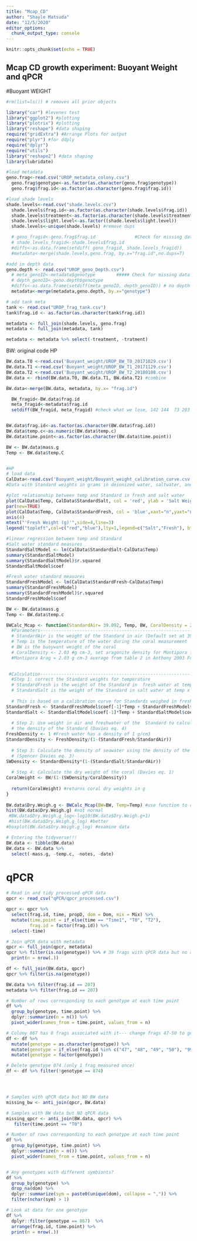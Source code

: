 ```yaml
---
title: "Mcap_CD"
author: "Shayle Matsuda"
date: "12/5/2020"
editor_options: 
  chunk_output_type: console
---
```


```r
knitr::opts_chunk$set(echo = TRUE)
```

## Mcap CD growth experiment: Buoyant Weight and qPCR

#Buoyant WEIGHT
```r
#rm(list=ls()) # removes all prior objects

library("car") #levenes test
library("ggplot2") #plotting
library("plotrix") #plotting
library("reshape") #data shaping
require("gridExtra") #Arrange Plots for output
require("plyr") #for ddply
require("dplyr")
require("utils")
library("reshape2") #data shaping
library(lubridate)

#load metadata
geno.frag<-read.csv("UROP_metadata_colony.csv")
  geno.frag$genotype<-as.factor(as.character(geno.frag$genotype))
  geno.frag$frag.id<-as.factor(as.character(geno.frag$frag.id))

#load shade levels
shade.levels<-read.csv("shade.levels.csv")
  shade.levels$frag.id<-as.factor(as.character(shade.levels$frag.id))
  shade.levels$treatment<-as.factor(as.character(shade.levels$treatment))
  shade.levels$light.level<-as.factor((shade.levels$light.level))
  shade.levels<-unique(shade.levels) #remove dups

  # geno_fragid<-geno.frag$frag.id               #Check for missing data
  # shade.levels_fragid<-shade.levels$frag.id
  #diffs<-as.data.frame(setdiff( geno_fragid, shade.levels_fragid))
  #metadata<-merge(shade.levels,geno.frag, by.x="frag.id",no.dups=T)

#add in depth data
geno.depth <- read.csv("UROP_geno_Depth.csv")
  # meta_genoID<-metadata$genotype        ##### Check for missing data
  # depth_genoID<-geno.depth$genotype
  #diffs<-as.data.frame(setdiff(meta_genoID, depth_genoID)) # no depth data for 912, 916, 909, 911, 910, 922, 920
  metadata<-merge(metadata,geno.depth, by.x="genotype")

# add tank meta
tank <- read.csv("UROP_frag_tank.csv")
tank$frag.id <- as.factor(as.character(tank$frag.id))

metadata <- full_join(shade.levels, geno.frag)
metadata <- full_join(metadata, tank)

metadata <- metadata %>% select(-treatment, -tratment)
```
BW: original code HP

```r
BW.data.T0 <-read.csv('Buoyant_weight/UROP_BW_T0_20171029.csv') 
BW.data.T1 <-read.csv('Buoyant_weight/UROP_BW_T1_20171129.csv') 
BW.data.T2 <-read.csv('Buoyant_weight/UROP_BW_T2_20180108.csv')
BW.data <- rbind(BW.data.T0, BW.data.T1, BW.data.T2) #combine

BW.data<-merge(BW.data, metadata, by.x= "frag.id") 

  BW_fragid<-BW.data$frag.id
  meta_fragid<-metadata$frag.id
  setdiff(BW_fragid, meta_fragid) #check what we lose, 142 144  73 283 217  cannot find genotype info in MO notes


BW.data$frag.id<-as.factor(as.character(BW.data$frag.id))
BW.data$temp.c<-as.numeric(BW.data$temp.c)
BW.data$time.point<-as.factor(as.character(BW.data$time.point))

BW <- BW.data$mass.g
Temp <- BW.data$temp.C 


#HP
# load data 
CalData<-read.csv('Buoyant_weight/Bouyant_weight_calibration_curve.csv', header=T, sep=",")
#Data with Standard weights in grams in deionized water, saltwater, and the temp that they were measured at

#plot relationship between temp and Standard in fresh and salt water
plot(CalData$Temp, CalData$StandardSalt, col = 'red', ylab = 'Salt Weight (g)', xlab = 'Temp C')
par(new=TRUE)
plot(CalData$Temp, CalData$StandardFresh, col = 'blue',xaxt="n",yaxt="n",xlab="",ylab="")
axis(4)
mtext("'Fresh Weight (g)'",side=4,line=3)
legend("topleft",col=c("red","blue"),lty=1,legend=c("Salt","Fresh"), bty = "n")

#linear regression between temp and Standard
#Salt water standard measures
StandardSaltModel <- lm(CalData$StandardSalt~CalData$Temp)
summary(StandardSaltModel)
summary(StandardSaltModel)$r.squared
StandardSaltModel$coef

#Fresh water standard measures
StandardFreshModel <- lm(CalData$StandardFresh~CalData$Temp)
summary(StandardFreshModel)
summary(StandardFreshModel)$r.squared
StandardFreshModel$coef

BW <- BW.data$mass.g
Temp <- BW.data$temp.c 

BWCalc_Mcap <- function(StandardAir= 39.092, Temp, BW, CoralDensity = 2.03){
  #Parameters---------------------------------------------------------------
  # StandardAir is the weight of the Standard in air (Default set at 39.092 grams weighed on balance)
  # Temp is the temperature of the water during the coral measurement
  # BW is the buoywant weight of the coral
  # CoralDensity <- 2.03 #g cm-3, set aragonite density for Montipora from literature 
  #Montipora Arag = 2.03 g cm-3 average from table 2 in Anthony 2003 Functional Ecology 17:246-259
  

 #Calculation------------------------------------------------------------
  #Step 1: correct the Standard weights for temperature
  # StandardFresh is the weight of the Standard in  fresh water at temp x
  # StandardSalt is the weight of the Standard in salt water at temp x
  
  # This is based on a calibration curve for Standards weighed in fresh and salt water at many temps
StandardFresh <- StandardFreshModel$coef[-1]*Temp + StandardFreshModel$coef[1] 
StandardSalt <- StandardSaltModel$coef[-1]*Temp + StandardSaltModel$coef[1] 
  
  # Step 2: Use weight in air and freshwater of the  Standard to calculate
  # the density of the Standard (Davies eq. 4)
FreshDensity <- 1 #Fresh water has a density of 1 g/cm3
StandardDensity <- FreshDensity/(1-(StandardFresh/StandardAir)) 
  
  # Step 3: Calculate the density of seawater using the density of the Standard
  # (Spencer Davies eq. 3)
SWDensity <- StandardDensity*(1-(StandardSalt/StandardAir))
  
  # Step 4: Calculate the dry weight of the coral (Davies eq. 1)
CoralWeight <- BW/(1-(SWDensity/CoralDensity))
  
  return(CoralWeight) #returns coral dry weights in g
}
   
BW.data$Dry.Weigh.g <- BWCalc_Mcap(BW=BW, Temp=Temp) #use function to calculate dry weight
hist(BW.data$Dry.Weigh.g) #not normal
 #BW.data$Dry.Weigh.g_log<-log10(BW.data$Dry.Weigh.g+1)
 #hist(BW.data$Dry.Weigh.g_log) #better
#boxplot(BW.data$Dry.Weigh.g_log) #examine data

# Entering the tidyverse!!!
BW.data <- tibble(BW.data)
BW.data <- BW.data %>%
  select(-mass.g, -temp.c, -notes, -date) 
```

# qPCR
```r
# Read in and tidy processed qPCR data
qpcr <- read_csv("qPCR/qpcr_processed.csv")

qpcr <- qpcr %>%
  select(frag.id, time, propD, dom = Dom, mix = Mix) %>%
  mutate(time.point = if_else(time == "Time1", "T0", "T2"),
         frag.id = factor(frag.id)) %>%
  select(-time)

# Join qPCR data with metadata
qpcr <- full_join(qpcr, metadata)
qpcr %>% filter(is.na(genotype)) %>% # 39 frags with qPCR data but no associated metadata (genotype, etc.).... drop these
  print(n = nrow(.))

df <- full_join(BW.data, qpcr)
qpcr %>% filter(is.na(genotype))

BW.data %>% filter(frag.id == 207)
metadata %>% filter(frag.id == 207)

# Number of rows corresponding to each genotype at each time point
df %>%
  group_by(genotype, time.point) %>%
  dplyr::summarize(n = n()) %>%
  pivot_wider(names_from = time.point, values_from = n)

# Colony 867 has 8 frags associated with it--- change frags 47-50 to genotype 999
df <- df %>%
  mutate(genotype = as.character(genotype)) %>%
  mutate(genotype = if_else(frag.id %in% c("47", "48", "49", "50"), "999", genotype)) %>%
  mutate(genotype = factor(genotype))

# Delete genotype 874 (only 1 frag measured once)
df <- df %>% filter(!genotype == 874)




# Samples with qPCR data but NO BW data
missing_bw <- anti_join(qpcr, BW.data)

# Samples with BW data but NO qPCR data
missing_qpcr <- anti_join(BW.data, qpcr) %>%
   filter(time.point == "T0")

# Number of rows corresponding to each genotype at each time point
df %>%
  group_by(genotype, time.point) %>%
  dplyr::summarize(n = n()) %>%
  pivot_wider(names_from = time.point, values_from = n)


# Any genotypes with different symbionts?
df %>%
  group_by(genotype) %>%
  drop_na(dom) %>%
  dplyr::summarize(sym = paste0(unique(dom), collapse = ",")) %>%
  filter(nchar(sym) > 1)

# Look at data for one genotype
df %>%
  dplyr::filter(genotype == 867)  %>%
  arrange(frag.id, time.point) %>%
  print(n = nrow(.))
```


